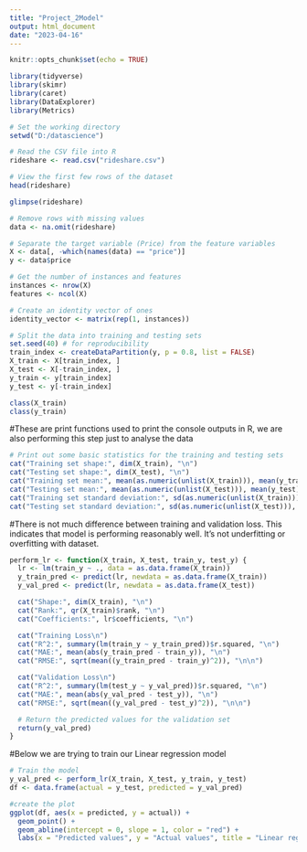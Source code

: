 ---
title: "Project_2Model"
output: html_document
date: "2023-04-16"
---

```{r setup, include=FALSE}
knitr::opts_chunk$set(echo = TRUE)
```

```{r}
library(tidyverse)
library(skimr)
library(caret)
library(DataExplorer)
library(Metrics)
```

```{r}
# Set the working directory
setwd("D:/datascience")

# Read the CSV file into R
rideshare <- read.csv("rideshare.csv")

# View the first few rows of the dataset
head(rideshare)
```

```{r}
glimpse(rideshare)
```


```{r}
# Remove rows with missing values
data <- na.omit(rideshare)

# Separate the target variable (Price) from the feature variables
X <- data[, -which(names(data) == "price")]
y <- data$price

# Get the number of instances and features
instances <- nrow(X)
features <- ncol(X)

# Create an identity vector of ones
identity_vector <- matrix(rep(1, instances))

# Split the data into training and testing sets
set.seed(40) # for reproducibility
train_index <- createDataPartition(y, p = 0.8, list = FALSE)
X_train <- X[train_index, ]
X_test <- X[-train_index, ]
y_train <- y[train_index]
y_test <- y[-train_index]

```

```{r}
class(X_train)
class(y_train)
```

#These are print functions used to print the console outputs in R, we are also performing this step just to analyse the data
```{r}
# Print out some basic statistics for the training and testing sets
cat("Training set shape:", dim(X_train), "\n")
cat("Testing set shape:", dim(X_test), "\n")
cat("Training set mean:", mean(as.numeric(unlist(X_train))), mean(y_train), "\n")
cat("Testing set mean:", mean(as.numeric(unlist(X_test))), mean(y_test), "\n")
cat("Training set standard deviation:", sd(as.numeric(unlist(X_train))), sd(y_train), "\n")
cat("Testing set standard deviation:", sd(as.numeric(unlist(X_test))), sd(y_test), "\n")

```

#There is not much difference between training and validation loss. This indicates that model is performing reasonably well. It's not underfitting or overfitting with dataset.

```{r}
perform_lr <- function(X_train, X_test, train_y, test_y) {
  lr <- lm(train_y ~ ., data = as.data.frame(X_train))
  y_train_pred <- predict(lr, newdata = as.data.frame(X_train))
  y_val_pred <- predict(lr, newdata = as.data.frame(X_test))

  cat("Shape:", dim(X_train), "\n")
  cat("Rank:", qr(X_train)$rank, "\n")
  cat("Coefficients:", lr$coefficients, "\n")

  cat("Training Loss\n")
  cat("R^2:", summary(lm(train_y ~ y_train_pred))$r.squared, "\n")
  cat("MAE:", mean(abs(y_train_pred - train_y)), "\n")
  cat("RMSE:", sqrt(mean((y_train_pred - train_y)^2)), "\n\n")

  cat("Validation Loss\n")
  cat("R^2:", summary(lm(test_y ~ y_val_pred))$r.squared, "\n")
  cat("MAE:", mean(abs(y_val_pred - test_y)), "\n")
  cat("RMSE:", sqrt(mean((y_val_pred - test_y)^2)), "\n\n")

  # Return the predicted values for the validation set
  return(y_val_pred)
}

```

#Below we are trying to train our Linear regression model
```{r}
# Train the model 
y_val_pred <- perform_lr(X_train, X_test, y_train, y_test)
df <- data.frame(actual = y_test, predicted = y_val_pred)
```



```{r}
#create the plot
ggplot(df, aes(x = predicted, y = actual)) +
  geom_point() +
  geom_abline(intercept = 0, slope = 1, color = "red") +
  labs(x = "Predicted values", y = "Actual values", title = "Linear regression model performance")
```

